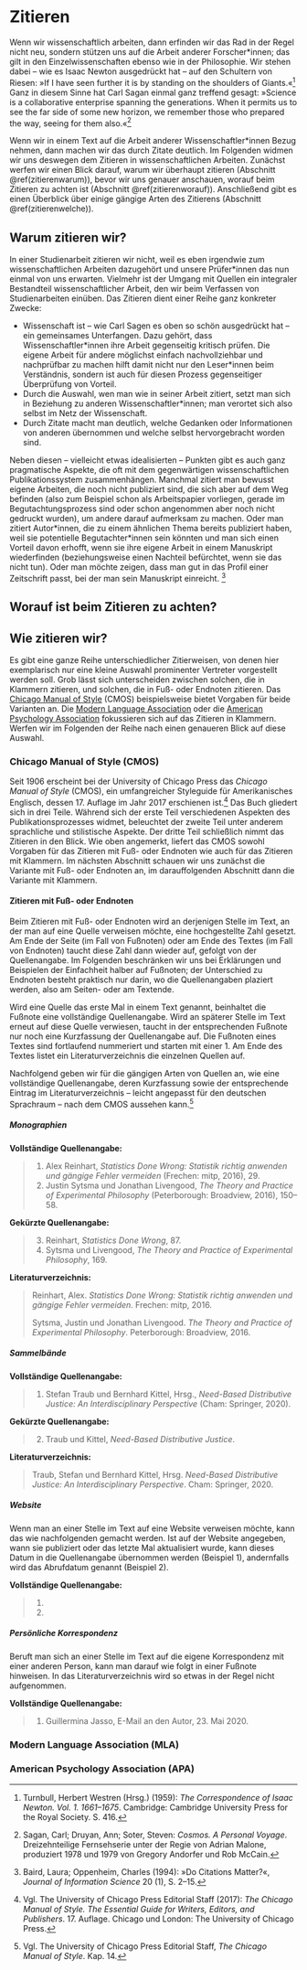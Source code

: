 # Zitieren {#zitieren}

Wenn wir wissenschaftlich arbeiten, dann erfinden wir das Rad in der Regel nicht neu, sondern stützen uns auf die Arbeit anderer Forscher\*innen; das gilt in den Einzelwissenschaften ebenso wie in der Philosophie. Wir stehen dabei -- wie es Isaac Newton ausgedrückt hat -- auf den Schultern von Riesen: »If I have seen further it is by standing on the shoulders of Giants.«^[Turnbull, Herbert Westren (Hrsg.) (1959): _The Correspondence of Isaac Newton. Vol. 1. 1661--1675_. Cambridge: Cambridge University Press for the Royal Society. S. 416.] Ganz in diesem Sinne hat Carl Sagan einmal ganz treffend gesagt: »Science is a collaborative enterprise spanning the generations. When it permits us to see the far side of some new horizon, we remember those who prepared the way, seeing for them also.«^[Sagan, Carl; Druyan, Ann; Soter, Steven: _Cosmos. A Personal Voyage_. Dreizehnteilige Fernsehserie unter der Regie von Adrian Malone, produziert 1978 und 1979 von Gregory Andorfer und Rob McCain.]

Wenn wir in einem Text auf die Arbeit anderer Wissenschaftler\*innen Bezug nehmen, dann machen wir das durch Zitate deutlich. Im Folgenden widmen wir uns deswegen dem Zitieren in wissenschaftlichen Arbeiten. Zunächst werfen wir einen Blick darauf, warum wir überhaupt zitieren (Abschnitt \@ref(zitierenwarum)), bevor wir uns genauer anschauen, worauf beim Zitieren zu achten ist (Abschnitt \@ref(zitierenworauf)). Anschließend gibt es einen Überblick über einige gängige Arten des Zitierens (Abschnitt \@ref(zitierenwelche)).

## Warum zitieren wir? {#zitierenwarum}

In einer Studienarbeit zitieren wir nicht, weil es eben irgendwie zum wissenschaftlichen Arbeiten dazugehört und unsere Prüfer\*innen das nun einmal von uns erwarten. Vielmehr ist der Umgang mit Quellen ein integraler Bestandteil wissenschaftlicher Arbeit, den wir beim Verfassen von Studienarbeiten einüben. Das Zitieren dient einer Reihe ganz konkreter Zwecke:

 - Wissenschaft ist --  wie Carl Sagen es oben so schön ausgedrückt hat -- ein gemeinsames Unterfangen. Dazu gehört, dass Wissenschaftler\*innen ihre Arbeit gegenseitig kritisch prüfen. Die eigene Arbeit für andere möglichst einfach nachvollziehbar und nachprüfbar zu machen hilft damit nicht nur den Leser\*innen beim Verständnis, sondern ist auch für diesen Prozess gegenseitiger Überprüfung von Vorteil.
 - Durch die Auswahl, wen man wie in seiner Arbeit zitiert, setzt man sich in Beziehung zu anderen Wissenschaftler\*innen; man verortet sich also selbst im Netz der Wissenschaft.
 - Durch Zitate macht man deutlich, welche Gedanken oder Informationen von anderen übernommen und welche selbst hervorgebracht worden sind.

Neben diesen -- vielleicht etwas idealisierten -- Punkten gibt es auch ganz pragmatische Aspekte, die oft mit dem gegenwärtigen wissenschaftlichen Publikationssystem zusammenhängen. Manchmal zitiert man bewusst eigene Arbeiten, die noch nicht publiziert sind, die sich aber auf dem Weg befinden (also zum Beispiel schon als Arbeitspapier vorliegen, gerade im Begutachtungsprozess sind oder schon angenommen aber noch nicht gedruckt wurden), um andere darauf aufmerksam zu machen. Oder man zitiert Autor\*innen, die zu einem ähnlichen Thema bereits publiziert haben, weil sie potentielle Begutachter\*innen sein könnten und man sich einen Vorteil davon erhofft, wenn sie ihre eigene Arbeit in einem Manuskript wiederfinden (beziehungsweise einen Nachteil befürchtet, wenn sie das nicht tun). Oder man möchte zeigen, dass man gut in das Profil einer Zeitschrift passt, bei der man sein Manuskript einreicht.
^[Baird, Laura; Oppenheim, Charles (1994): »Do Citations Matter?«, _Journal of Information Science_ 20 (1), S. 2--15.]

## Worauf ist beim Zitieren zu achten? {#zitierenworauf}

## Wie zitieren wir? {#zitierenwiezitieren}
Es gibt eine ganze Reihe unterschiedlicher Zitierweisen, von denen hier exemplarisch nur eine kleine Auswahl prominenter Vertreter vorgestellt werden soll. Grob lässt sich unterscheiden zwischen solchen, die in Klammern zitieren, und solchen, die in Fuß- oder Endnoten zitieren. Das [Chicago Manual of Style](https://www.chicagomanualofstyle.org/home.html) (CMOS) beispielsweise bietet Vorgaben für beide Varianten an. Die [Modern Language Association](https://www.mla.org/MLA-Style) oder die [American Psychology Association](https://apastyle.apa.org/) fokussieren sich auf das Zitieren in Klammern. Werfen wir im Folgenden der Reihe nach einen genaueren Blick auf diese Auswahl.

### Chicago Manual of Style (CMOS)
Seit 1906 erscheint bei der University of Chicago Press das _Chicago Manual of Style_ (CMOS), ein umfangreicher Styleguide für Amerikanisches Englisch, dessen 17. Auflage im Jahr 2017 erschienen ist.^[Vgl. The University of Chicago Press Editorial Staff (2017): _The Chicago Manual of Style. The Essential Guide for Writers, Editors, and Publishers_. 17. Auflage. Chicago und London: The University of Chicago Press.] Das Buch gliedert sich in drei Teile. Während sich der erste Teil verschiedenen Aspekten des Publikationsprozesses widmet, beleuchtet der zweite Teil unter anderem sprachliche und stilistische Aspekte. Der dritte Teil schließlich nimmt das Zitieren in den Blick. Wie oben angemerkt, liefert das CMOS sowohl Vorgaben für das Zitieren mit Fuß- oder Endnoten wie auch für das Zitieren mit Klammern. Im nächsten Abschnitt schauen wir uns zunächst die Variante mit Fuß- oder Endnoten an, im darauffolgenden Abschnitt dann die Variante mit Klammern.

#### Zitieren mit Fuß- oder Endnoten
Beim Zitieren mit Fuß- oder Endnoten wird an derjenigen Stelle im Text, an der man auf eine Quelle verweisen möchte, eine hochgestellte Zahl gesetzt. Am Ende der Seite (im Fall von Fußnoten) oder am Ende des Textes (im Fall von Endnoten) taucht diese Zahl dann wieder auf, gefolgt von der Quellenangabe. Im Folgenden beschränken wir uns bei Erklärungen und Beispielen der Einfachheit halber auf Fußnoten; der Unterschied zu Endnoten besteht praktisch nur darin, wo die Quellenangaben plaziert werden, also am Seiten- oder am Textende.

Wird eine Quelle das erste Mal in einem Text genannt, beinhaltet die Fußnote eine vollständige Quellenangabe. Wird an späterer Stelle im Text erneut auf diese Quelle verwiesen, taucht in der entsprechenden Fußnote nur noch eine Kurzfassung der Quellenangabe auf. Die Fußnoten eines Textes sind fortlaufend nummeriert und starten mit einer 1. Am Ende des Textes listet ein Literaturverzeichnis die einzelnen Quellen auf.

Nachfolgend geben wir für die gängigen Arten von Quellen an, wie eine vollständige Quellenangabe, deren Kurzfassung sowie der entsprechende Eintrag im Literaturverzeichnis -- leicht angepasst für den deutschen Sprachraum -- nach dem CMOS aussehen kann.^[Vgl. The University of Chicago Press Editorial Staff, _The Chicago Manual of Style_. Kap. 14.]

##### Monographien

**Vollständige Quellenangabe:**

> 1. Alex Reinhart, _Statistics Done Wrong: Statistik richtig anwenden und gängige Fehler vermeiden_ (Frechen: mitp, 2016), 29.
> 2. Justin Sytsma und Jonathan Livengood, _The Theory and Practice of Experimental Philosophy_ (Peterborough: Broadview, 2016), 150--58.

**Gekürzte Quellenangabe:**

> 3. Reinhart, _Statistics Done Wrong_, 87.
> 4. Sytsma und Livengood, _The Theory and Practice of Experimental Philosophy_, 169.

**Literaturverzeichnis:**

> Reinhart, Alex. _Statistics Done Wrong: Statistik richtig anwenden und gängige Fehler vermeiden_. Frechen: mitp, 2016.
>
> Sytsma, Justin und Jonathan Livengood. _The Theory and Practice of Experimental Philosophy_. Peterborough: Broadview, 2016.

##### Sammelbände

**Vollständige Quellenangabe:**

> 1. Stefan Traub und Bernhard Kittel, Hrsg., _Need-Based Distributive Justice: An Interdisciplinary Perspective_ (Cham: Springer, 2020).

**Gekürzte Quellenangabe:**

> 2. Traub und Kittel, _Need-Based Distributive Justice_.

**Literaturverzeichnis:**

> Traub, Stefan und Bernhard Kittel, Hrsg. _Need-Based Distributive Justice: An Interdisciplinary Perspective_. Cham: Springer, 2020.



##### Website

Wenn man an einer Stelle im Text auf eine Website verweisen möchte, kann das wie nachfolgenden gemacht werden. Ist auf der Website angegeben, wann sie publiziert oder das letzte Mal aktualisiert wurde, kann dieses Datum in die Quellenangabe übernommen werden (Beispiel 1), andernfalls wird das Abrufdatum genannt (Beispiel 2).

**Vollständige Quellenangabe:**

> 1.
> 2.


##### Persönliche Korrespondenz

Beruft man sich an einer Stelle im Text auf die eigene Korrespondenz mit einer anderen Person, kann man darauf wie folgt in einer Fußnote hinweisen. In das Literaturverzeichnis wird so etwas in der Regel nicht aufgenommen.

**Vollständige Quellenangabe:**

> 1. Guillermina Jasso, E-Mail an den Autor, 23. Mai 2020.

### Modern Language Association (MLA)

### American Psychology Association (APA)
